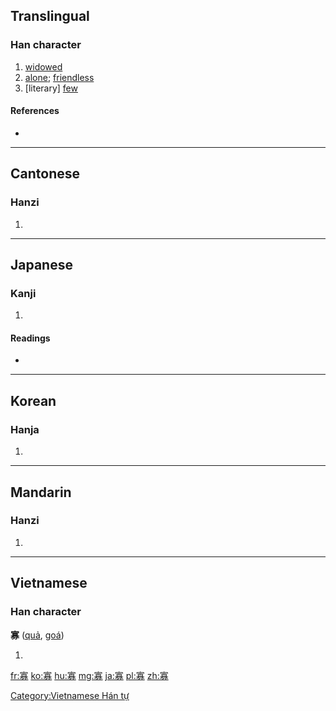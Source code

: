 ==Translingual==

===Han character===
{{Han char|rn=40|rad=宀|as=11|sn=14|four=3022<sub>7</sub>|canj=十一金竹 (JMCH)}}

# [[widowed]]
# [[alone]]; [[friendless]]
# [literary] [[few]]

====References====
* {{Han ref|kx=0290.190|dkj=07286|dj=0574.260|hdz=20947.070|uh=5BE1|ud=23521|bh=B9E8|bd=47592}}

----

==Cantonese==

===Hanzi===
{{yue-hanzi|jyut=|y=gwa2}}

# {{defn|Cantonese|sort=宀11}}

----

==Japanese==

===Kanji===
{{ja-kanji|grade=c|rs=宀11}}

# {{defn|Japanese|sort=宀11}}

====Readings====
* {{ja-readings|on=[[か]] (ka)|kun=[[やもめ]] (yamome), [[すくない]] (sukunai)}}

----

==Korean==

===Hanja===
{{ko-hanja|hangeul=과|rv=gwa|mr=kwa}}

# {{defn|Korean|sort=宀11}}

----

==Mandarin==

===Hanzi===
{{cmn-hanzi|pin=[[guǎ]] ([[gua3]]), [[níng]] ([[ning2]]), [[nìng]] ([[ning4]])|wg=kua<sup>3</sup>, ning<sup>2</sup>, ning<sup>4</sup>}}

# {{defn|Mandarin|sort=宀11}}

----

==Vietnamese==

===Han character===
'''寡''' ([[quả]], [[goá]])

# {{defn|Vietnamese}}

[[Category:Vietnamese Hán tự]]

[[fr:寡]]
[[ko:寡]]
[[hu:寡]]
[[mg:寡]]
[[ja:寡]]
[[pl:寡]]
[[zh:寡]]